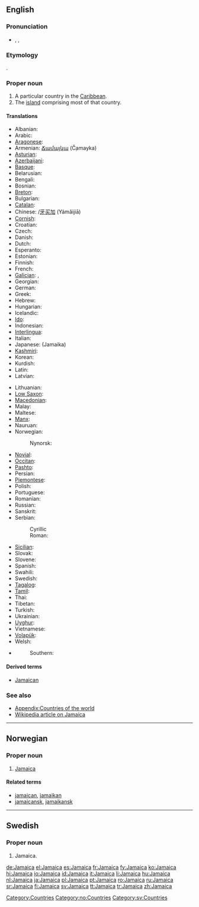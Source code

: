 {{also|jamaica}}
==English==
{{wikipedia}}

===Pronunciation===
* {{enPR|jə-mā'kə}}, {{IPA|/dʒˈmeɪ.kə/}}, {{SAMPA|/dZ@"meI.k@/}}

===Etymology===
{{etyl|tnq}} {{term|Xaymaca||land of wood and water|lang=tnq}}.

===Proper noun===
{{en-proper noun}}

# A particular country in the [[Caribbean]].
# The [[island]] comprising most of that country.

====Translations====
{{trans-top|country in the Caribbean}}
* Albanian: {{t|sq|Xhamajka|xs=Albanian}}
* Arabic: {{t-|ar|جامايكا|sc=Arab}}
* [[Aragonese]]: {{t|an|Chamaica|xs=Aragonese}}
* Armenian: [[Ճամայկա]] (Č̣amayka)
* [[Asturian]]: {{t|ast|Xamaica|xs=Asturian}}
* [[Azerbaijani]]: {{t|az|Yamayka|xs=Azeri}}
* [[Basque]]: {{t-|eu|Jamaika|xs=Basque}}
* Belarusian: {{t-|be|Ямайка|sc=Cyrl|xs=Belarusian}}
* Bengali: {{t-|bn|জামাইকা|sc=Beng|xs=Bengali}}
* Bosnian: {{t-|bs|Jamajka|f}}
* [[Breton]]: {{t-|br|Jamaika|xs=Breton}}
* Bulgarian: {{t-|bg|Ямайка|sc=Cyrl}}
* [[Catalan]]: {{t-|ca|Jamaica}}
* Chinese: {{t|cmn|牙買加|sc=Hani|xs=Mandarin}}/[[牙买加]] (Yámǎijiā)
* [[Cornish]]: {{t|kw|Jamayka|xs=Cornish}}
* Croatian: {{t-|hr|Jamajka}}
* Czech: {{t-|cs|Jamajka}}
* Danish: {{t-|da|Jamaica}}
* Dutch: {{t+|nl|Jamaica}}
* Esperanto: {{t-|eo|Jamajko|xs=Esperanto}}
* Estonian: {{t-|et|Jamaica}}
* Finnish: {{t+|fi|Jamaika}}
* French: {{t+|fr|Jamaïque|f}}
* [[Galician]]: {{t|gl|Xamaica|xs=Galician}}, {{t-|gl|Jamaica|xs=Galician}}
* Georgian: {{t|ka|იამაიკა|tr=iamaika|xs=Georgian}}
* German: {{t+|de|Jamaika}}
* Greek: {{t+|el|Τζαμάικα|f|tr=Tzamáika|sc=Grek}}
* Hebrew: {{t+|he|ג'מייקה|sc=Hebr}}
* Hungarian: {{t+|hu|Jamaica}}
* Icelandic: {{t+|is|Jamaíka}}
* [[Ido]]: {{t+|io|Jamaika|xs=Ido}}
* Indonesian: {{t-|id|Jamaika|xs=Indonesian}}
* [[Interlingua]]: {{t-|ia|Jamaica|xs=Interlingua}}
* Italian: {{t-|it|Giamaica|f}}
* Japanese: {{t-|ja|ジャマイカ|sc=Jpan}} (Jamaika)
* [[Kashmiri]]: {{t|ks|जमैका|sc=Deva|xs=Kashmiri}}
* Korean: {{t+|ko|자메이카|sc=Hang}}
* Kurdish: {{t|ku|Jamaîka}}
* Latin: {{t|la|Iamaica}}
* Latvian: {{t-|lv|Jamaika|xs=Latvian}}
{{trans-mid}}
* Lithuanian: {{t+|lt|Jamaika|xs=Lithuanian}}
* [[Low Saxon]]: {{t-|nds|Jamaika|xs=Low Saxon}}
* [[Macedonian]]: {{t-|mk|Јамајка|sc=Cyrl|xs=Macedonian}}
* Malay: {{t-|ms|Jamaika|xs=Malay}}
* Maltese: {{t-|mt|Ġammajka|xs=Maltese}}
* [[Manx]]: {{t|gv|Yn Yamaicey|xs=Manx}}
* Nauruan: {{t-|na|Jamaica|xs=Nauruan}}
* Norwegian: {{t-|no|Jamaica}}
*: Nynorsk: {{t-|nn|Jamaica|xs=Norwegian Nynorsk}}
* [[Novial]]: {{tø|nov|Jamaika|xs=Novial}}
* [[Occitan]]: {{t-|oc|Jamaica|xs=Occitan}}
* [[Pashto]]: {{t|ps|جمايکا|sc=Arab|xs=Pashto}}
* Persian: {{t|fa|جامائیکا|sc=fa-Arab|xs=Persian}}
* [[Piemontese]]: {{tø|pms|Giamàica|xs=Piemontese}}
* Polish: {{t+|pl|Jamajka}}
* Portuguese: {{t+|pt|Jamaica}}
* Romanian: {{t+|ro|Jamaica|f}}
* Russian: {{t+|ru|Ямайка|tr=Jamájka|sc=Cyrl}}
* Sanskrit: {{t|sa|जमैका|sc=Deva|xs=Sanskrit}}
* Serbian:
*: Cyrillic {{t-|sr|Јамајка|f|sc=Cyrl}}
*: Roman: {{t-|sr|Jamajka|f}}
* [[Sicilian]]: {{t-|scn|Giamaica|xs=Sicilian}}
* Slovak: {{t-|sk|Jamajka}}
* Slovene: {{t+|sl|Jamajka}}
* Spanish: {{t+|es|Jamaica}}
* Swahili: {{t-|sw|Jamaika|xs=Swahili}}
* Swedish: {{t+|sv|Jamaica}}
* [[Tagalog]]: {{t-|tl|Jamaica|xs=Tagalog}}
* [[Tamil]]: {{t|ta|யமேக்கா|xs=Tamil}}
* Thai: {{t|th|ประเทศจาเมกา|sc=Thai|xs=Thai}}
* Tibetan: {{tø|bo|ཡ་མས་ཁ|xs=Tibetan}}
* Turkish: {{t+|tr|Jamaika}}
* Ukrainian: {{t-|uk|Ямайка|sc=Cyrl|xs=Ukrainian}}
* [[Uyghur]]: {{t|ug|يامايكا|sc=ug-Arab|xs=Uyghur}}
* Vietnamese: {{t-|vi|Jamaica|xs=Vietnamese}}
* [[Volapük]]: {{t|vo|Camekeän|xs=Volapük}}
* Welsh: {{t-|cy|Jamaica|xs=Welsh}}
* {{trreq|Zazaki}}
*: Southern: {{tø|diq|Cameika}}
{{trans-bottom}}

====Derived terms====
* [[Jamaican]]

===See also===
* [[Appendix:Countries of the world]]
* [[w:Jamaica|Wikipedia article on Jamaica]]

[[Category:Countries]]

----

==Norwegian==

===Proper noun===
{{infl|no|proper noun}}

# [[#English|Jamaica]]

====Related terms====
* [[jamaican]], [[jamaikan]]
* [[jamaicansk]], [[jamaikansk]]

[[Category:no:Countries]]

----

==Swedish==

===Proper noun===
{{infl|sv|proper noun}}

# Jamaica.

[[Category:sv:Countries]]

[[de:Jamaica]]
[[el:Jamaica]]
[[es:Jamaica]]
[[fr:Jamaica]]
[[fy:Jamaica]]
[[ko:Jamaica]]
[[hi:Jamaica]]
[[io:Jamaica]]
[[id:Jamaica]]
[[it:Jamaica]]
[[li:Jamaica]]
[[hu:Jamaica]]
[[nl:Jamaica]]
[[ja:Jamaica]]
[[pl:Jamaica]]
[[pt:Jamaica]]
[[ro:Jamaica]]
[[ru:Jamaica]]
[[sr:Jamaica]]
[[fi:Jamaica]]
[[sv:Jamaica]]
[[tt:Jamaica]]
[[tr:Jamaica]]
[[zh:Jamaica]]